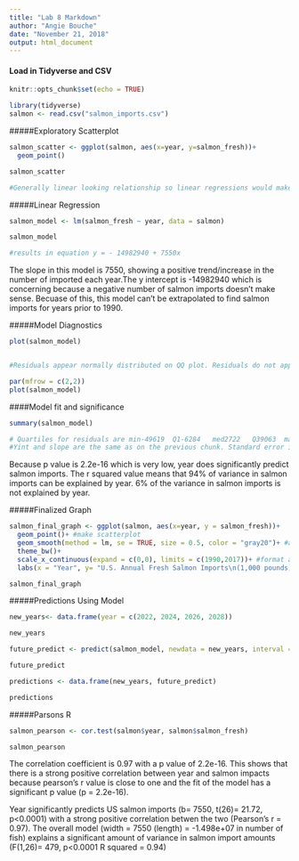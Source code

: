 ```yaml
---
title: "Lab 8 Markdown"
author: "Angie Bouche"
date: "November 21, 2018"
output: html_document
---
```


#### Load in Tidyverse and CSV
```r
knitr::opts_chunk$set(echo = TRUE)

library(tidyverse)
salmon <- read.csv("salmon_imports.csv")

```

#####Exploratory Scatterplot
```r

salmon_scatter <- ggplot(salmon, aes(x=year, y=salmon_fresh))+
  geom_point()

salmon_scatter

#Generally linear looking relationship so linear regressions would make sense. I have some concerns about the dips in about 2004 and 2014.

```

#####Linear Regression
```r
salmon_model <- lm(salmon_fresh ~ year, data = salmon)

salmon_model

#results in equation y = - 14982940 + 7550x


```
The slope in this model is 7550, showing a positive trend/increase in the number of imported each year.The y intercept is -14982940 which is concerning because a negative number of salmon imports doesn't make sense. Becuase of this, this model can't be extrapolated to find salmon imports for years prior to 1990.

#####Model Diagnostics
```r
plot(salmon_model)


#Residuals appear normally distributed on QQ plot. Residuals do not appear evenely distributed around a horizontal line on Residiuals vs. Fitted graph, so there is a concern of heteroscedacity. There do appear to be outliers

par(mfrow = c(2,2))
plot(salmon_model)

```


####Model fit and significance
```r
summary(salmon_model)

# Quartiles for residuals are min-49619  Q1-6284   med2722   Q39063  max17884
#Yint and slope are the same as on the previous chunk. Standard error is  14860. Precision limit is 696300 and 347.5. Coefficient of determination is .9478 which represents the fraction of variance in y that can be explained by x. P value for the fit of the model was 2.2e-16 which is significant.

```

Because p value is 2.2e-16 which is very low, year does significantly predict salmon imports. The r squared value means that 94% of variance in salmon imports can be explained by year. 6% of the variance in salmon imports is not explained by year.


#####Finalized Graph
```r

salmon_final_graph <- ggplot(salmon, aes(x=year, y = salmon_fresh))+
  geom_point()+ #make scatterplot
  geom_smooth(method = lm, se = TRUE, size = 0.5, color = "gray20")+ #add cl smooth
  theme_bw()+
  scale_x_continuous(expand = c(0,0), limits = c(1990,2017))+ #format axis
  labs(x = "Year", y= "U.S. Annual Fresh Salmon Imports\n(1,000 pounds)")

salmon_final_graph

```

#####Predictions Using Model
```r
new_years<- data.frame(year = c(2022, 2024, 2026, 2028))

new_years

future_predict <- predict(salmon_model, newdata = new_years, interval = "confidence")

future_predict

predictions <- data.frame(new_years, future_predict)

predictions

```

#####Parsons R
```r
salmon_pearson <- cor.test(salmon$year, salmon$salmon_fresh)

salmon_pearson

```

The correlation coefficient is 0.97 with a p value of 2.2e-16. This shows that there is a strong positive correlation between year and salmon impacts because pearson's r value is close to one and the fit of the model has a significant p value (p = 2.2e-16).

Year significantly predicts US salmon imports (b= 7550, t(26)= 21.72, p<0.0001) with a strong positive correlation betwen the two (Pearson's r = 0.97). The overall model (width = 7550 (length) = -1.498e+07 in number of fish) explains a significant amount of variance in salmon import amounts (F(1,26)= 479, p<0.0001 R squared = 0.94)